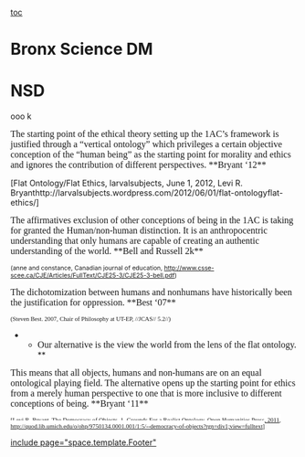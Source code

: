 [[toc]]
=Bronx Science DM= 

=NSD= 
ooo k 

<span style="font-family: Cambria,serif; font-size: 12pt;">The starting point of the ethical theory setting up the 1AC’s framework is justified through a “vertical ontology” which privileges a certain objective conception of the “human being” as the starting point for morality and ethics and ignores the contribution of different perspectives. **Bryant ‘12**</span>


[Flat Ontology/Flat Ethics, larvalsubjects, June 1, 2012, Levi R. Bryanthttp://larvalsubjects.wordpress.com/2012/06/01/flat-ontologyflat-ethics/]



<span style="font-family: Cambria,serif; font-size: 12pt;">The affirmatives exclusion of other conceptions of being in the 1AC is taking for granted the Human/non-human distinction. It is an anthropocentric understanding that only humans are capable of creating an authentic understanding of the world. **Bell and Russell 2k** </span>

<span style="font-size: 8pt;">(anne and constance, Canadian journal of education, http://www.csse-scee.ca/CJE/Articles/FullText/CJE25-3/CJE25-3-bell.pdf)</span>


<span style="font-family: Cambria,serif; font-size: 12pt;">The dichotomization between humans and nonhumans have historically been the justification for oppression. **Best ‘07**</span>

<span style="font-family: 'Times New Roman',serif; font-size: 8pt;"> (Steven Best. 2007, Chair of Philosophy at UT-EP, //JCAS// 5.2//)</span>


**<span style="font-family: Cambria,serif; font-size: 12pt;">Our alternative is the view the world from the lens of the flat ontology. </span>**



<span style="font-family: Cambria,serif; font-size: 12pt;">This means that all objects, humans and non-humans are on an equal ontological playing field. The alternative opens up the starting point for ethics from a merely human perspective to one that is more inclusive to different conceptions of being. **Bryant ‘11**</span>

<span style="background-color: #ffffff; vertical-align: baseline;"><span style="font-family: Cambria,serif; font-size: 8pt;">[Levi R. Bryant, The Democracy of Objects, 1. Grounds For a Realist Ontology, </span><span style="color: #0000ff; font-family: Cambria,serif; font-size: 8pt;">[[http://www.openhumanitiespress.org/|Open Humanities Press, 2011]]</span><span style="font-family: Cambria,serif; font-size: 8pt;">, </span><span style="color: #0000ff; font-family: Cambria,serif; font-size: 8pt;">[[http://quod.lib.umich.edu/o/ohp/9750134.0001.001/1:5/--democracy-of-objects?rgn=div1;view=fulltext]]</span><span style="font-family: Cambria,serif; font-size: 8pt;">]</span></span>





[[include page="space.template.Footer"]]